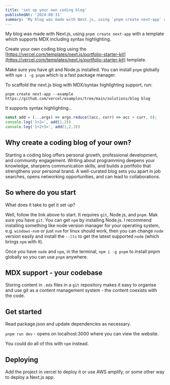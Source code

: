 ```yaml
---
title: 'set up your own coding blog'
publishedAt: '2024-08-31'
summary: 'My blog was made with Next.js, using `pnpm create next-app` with a template which supports MDX including syntax highlighting.'
---
```

My blog was made with Next.js, using `pnpm create next-app` with a template which supports MDX including syntax highlighting.


Create your own coding blog using the [https://vercel.com/templates/next.js/portfolio-starter-kit](https://vercel.com/templates/next.js/portfolio-starter-kit) template.

Make sure you have git and Node.js installed. You can install `pnpm` globally with `npm i -g pnpm` which is a fast package manager.

To scaffold the next.js blog with MDX/syntax highlighting support, run:

`pnpm create next-app --example https://github.com/vercel/examples/tree/main/solutions/blog blog`

It supports syntax highlighting...

```ts
const add = (...args) => args.reduce((acc, curr) => acc + curr, 0);
console.log('1+2=', add(1,2))
console.log('1+2+3=', add(1,2,3))
```
## Why create a coding blog of your own?

Starting a coding blog offers personal growth, professional development, and community engagement. Writing about programming deepens your knowledge, sharpens communication skills, and builds a portfolio that strengthens your personal brand. A well-curated blog sets you apart in job searches, opens networking opportunities, and can lead to collaborations.

## So where do you start

What does it take to get it set up?

Well, follow the link above to start. It requires `git`, Node.js, and `pnpm`. Mak sure you have `git`. You can get `npm` by installing Node.js. I recommend installing something like node version manager for your operating system, e.g. `windows-nvm` or just `nvm` for linux should work, then you can change `node` version easily and install the `--lts` to get the latest supported `node` (which brings `npm` with it).

Once you have `node` and `npm`, in the terminal, `npm i -g pnpm` to install pnpm globally so you can use `pnpm` anywhere.

## MDX support - your codebase

Storing content in `.mdx` files in a `git` repository makes it easy to organise and use git as a content management system - the content coexists with the code.

## Get started

Read package.json and update dependencies as necessary.

`pnpm run dev` - opens on localhost:3000 where you can view the website.

You could do all of this with `npm` instead.

## Deploying

Add the project in vercel to deploy it or use AWS amplify, or some other way to deploy a Next.js app.